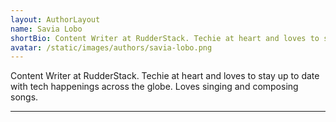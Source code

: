```yaml
---
layout: AuthorLayout
name: Savia Lobo
shortBio: Content Writer at RudderStack. Techie at heart and loves to stay up to date with tech happenings across the globe. Loves singing and composing songs.
avatar: /static/images/authors/savia-lobo.png
---
```


Content Writer at RudderStack. Techie at heart and loves to stay up to date with tech 
happenings across the globe. Loves singing and composing songs.

---
